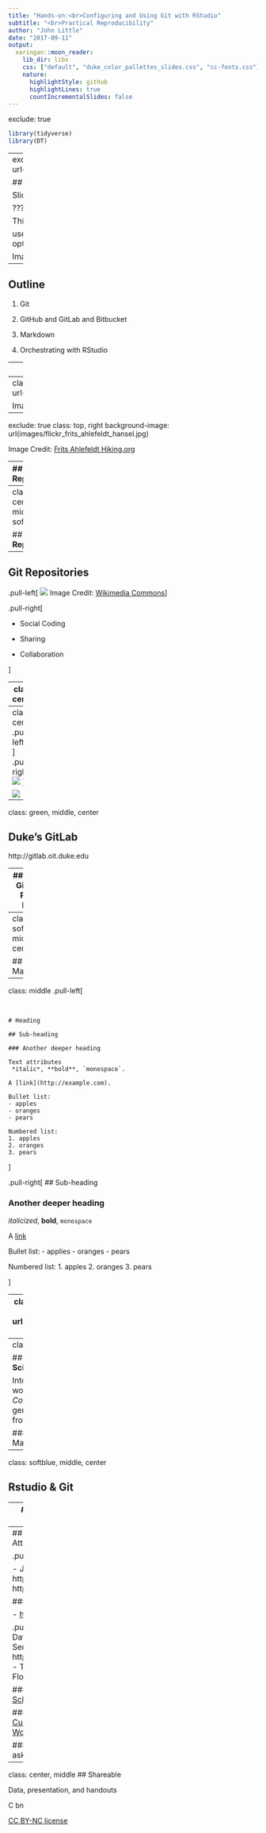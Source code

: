 ```yaml
---
title: "Hands-on:<br>Configuring and Using Git with RStudio"
subtitle: "<br>Practical Reproducibility"
author: "John Little"
date: "2017-09-11"
output:
  xaringan::moon_reader:
    lib_dir: libs
    css: ["default", "duke_color_pallettes_slides.css", "cc-fonts.css"]
    nature:
      highlightStyle: github
      highlightLines: true
      countIncrementalSlides: false
---
```

exclude: true

```r
library(tidyverse)
library(DT)
```


---
exclude: false
class: top, center
background-image:  url(http://library.duke.edu/data/sites/default/files/datagis/images/data_gis_logo.png)

## Data & Visualization Services
### [library.duke.edu/data](http://library.duke.edu/data)

Slides `->` [foo_URL](#)

???

This is a presenter comment for the presenter mode

use 'p' to toggle the presenter mode or '?' or 'h' to toggle the help / key-shortcut options

Image credit: [Wikimedia Commons](https://commons.wikimedia.org/wiki/File:Sharingan_triple.svg)



---

## Outline

1. Git

1. GitHub and GitLab and Bitbucket

1. Markdown  

1. Orchestrating with RStudio

---
class: center, middle, softblue

## **Git** is a *Version Control System*

---
class: bottom, right
background-image:  url(images/flickr_RupertsDogBoye_trail.jpg)



Image Credit: [Brandon Rasmussen](https://www.flickr.com/photos/137029081@N02/30943501632/in/photostream/)


---
exclude: true
class: top, right
background-image:  url(images/flickr_frits_ahlefeldt_hansel.jpg)


Image Credit: [Frits Ahlefeldt Hiking.org](https://www.flickr.com/photos/hikingartist/6996819414/in/photolist-bEhwDu-6guogg-9F3WfM-27RqzL-bKvrKv-a1YzBK-654W7Q.jpg)

---
## Repositories

.pull-left[

![](images/repository_small.jpg)
Image Credit: 
[Dennis Reimann](https://www.flickr.com/photos/dbloete/274563369)

- Source Code Management

- Track changes in any file set

]

.pull-right[
![](images/file-extensions.png)
<br>Image Credit:  [OpenClipart.org](https://openclipart.org/detail/192197/file-extension-icons)


]

---
class: center, middle, softblue

## Social **git Repositories**

---
## Git Repositories

.pull-left[
![](images/repository.jpg)
Image Credit: [Wikimedia Commons](https://commons.wikimedia.org/wiki/File:LDEO_DSS_Repository.jpg)
]

.pull-right[

- Social Coding

- Sharing

- Collaboration

]

---
class: center

![](images/social-collaboration.jpg)
.pull-right[Image Credit: [PixaBay](https://pixabay.com/en/social-media-personal-1635581/)]
---
class: center
.pull-left[ ![](images/gitlab.png)  ]
.pull-right[ ![](images/github.png)  ]

![](images/bitbucket.png)

---
class: green, middle, center


## Duke's GitLab

http://gitlab.oit.duke.edu


---
## Duke's GitLab v Public Hubs

```r

col1 <- c("Private Repo", "Public Repo", "Duke NetId", "User Community") 
col2 <- c("by Default", "Yes", "Yes", "Duke University -- <br>can syncronize <br>to public hubs")
col3 <- c("$$", "by Default", "No", "Largest Available")

hubs <- tibble(col1, col2, col3) %>% 
  rename(Category = col1,
         `Duke's GitLab` = col2,
         `Public Hubs` = col3)

write_csv(hubs, "../data/hubs.csv")

```

    
```r
datatable(hubs, rownames = FALSE, options = list(dom = 't')) %>% 
  formatStyle("Duke's GitLab", color = "silver", backgroundColor = "navy", fontWeight = "bold") %>% 
  formatStyle("Public Hubs", backgroundColor = "lightblue")
```

Public Hubs are defined as GitHub, BitBucket, and the public GitLab.

---
class: softblue, middle, center

## Markdown

---
class: middle
.pull-left[

&nbsp; 

```
# Heading

## Sub-heading

### Another deeper heading
 
Text attributes 
 *italic*, **bold**, `monospace`.

A [link](http://example.com).

Bullet list:
- apples  
- oranges  
- pears  

Numbered list:
1. apples
2. oranges
3. pears
```
]

.pull-right[
## Sub-heading

### Another deeper heading

*italicized*, **bold**, `monospace`

A [link](#14)

Bullet list:
- applies
- oranges
- pears

Numbered list:
1. apples
2. oranges
3. pears

]

---
class: bottom
background-image: url(images/rmarkdown.png)
Image Credit: [RStudio](http://rmarkdown.rstudio.com/)

---
class: orange, middle, center

## **Reproducible Data Science** 

Integrate your reproducible workflow using *Literate Coding* practices in *R* then generate reports directly from analysis 

### R Notebooks + R Markdown + Git


---
class: softblue, middle, center

## Rstudio & Git

---
## Orchestrating with RStudio

- Masks the CLI

- Easier to get started

- PowerUsers can still use commands

---
## Thank You For Attending

.pull-left[
### I am ...

- John Little
- https://johnlittle.info
- http://github.com/libjohn

#### Schedule Me

- [http:&#47;&#47;v.gd&#47;littleconsult](http://duke.libcal.com/appointment/2695)
]

.pull-right[
### We are...
- Data & Visualization Services
- http://library.duke.edu/data
- The /Edge, Bostock (1st Floor)

#### Walk-in Hours
- [Schedule](http://library.duke.edu/data/about/schedule)

#### Our Workshops
- [Current Workshops](http://library.duke.edu/data/news)
- [Past Workshops](http://library.duke.edu/data/news/past-workshops)

#### Contact Us
- askData@Duke.edu
]

---
class: center, middle
## Shareable 

Data, presentation, and handouts 

<span class="cc">
<!-- Key: a: SA, b: BY, c: CC Circle, d: ND, n: NC, m: Sampling, s: Share, r: Remix, C: CC Full Logo -->
C bn
</span>


[CC BY-NC license](https://creativecommons.org/licenses/by-nc/4.0/)